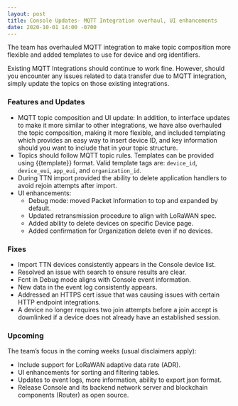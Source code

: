 ```yaml
---
layout: post
title: Console Updates- MQTT Integration overhaul, UI enhancements
date: 2020-10-01 14:00 -0700
---
```


The team has overhauled MQTT integration to make topic composition more flexible and added templates
to use for device and org identifiers.

<!--truncate-->

Existing MQTT Integrations should continue to work fine. However, should you encounter any issues
related to data transfer due to MQTT integration, simply update the topics on those existing
integrations.

### Features and Updates

- MQTT topic composition and UI update: In addition, to interface updates to make it more similar to
  other integrations, we have also overhauled the topic composition, making it more flexible, and
  included templating which provides an easy way to insert device ID, and key information should you
  want to include that in your topic structure.
- Topics should follow MQTT topic rules. Templates can be provided using \{\{template}} format.
  Valid template tags are: `device_id`, `device_eui`, `app_eui`, and `organization_id`.
- During TTN import provided the ability to delete application handlers to avoid rejoin attempts
  after import.
- UI enhancements:
  - Debug mode: moved Packet Information to top and expanded by default.
  - Updated retransmission procedure to align with LoRaWAN spec.
  - Added ability to delete devices on specific Device page.
  - Added confirmation for Organization delete even if no devices.

### Fixes

- Import TTN devices consistently appears in the Console device list.
- Resolved an issue with search to ensure results are clear.
- Fcnt in Debug mode aligns with Console event information.
- New data in the event log consistently appears.
- Addressed an HTTPS cert issue that was causing issues with certain HTTP endpoint integrations.
- A device no longer requires two join attempts before a join accept is downlinked if a device does
  not already have an established session.

### Upcoming

The team’s focus in the coming weeks (usual disclaimers apply):

- Include support for LoRaWAN adaptive data rate (ADR).
- UI enhancements for sorting and filtering tables.
- Updates to event logs, more information, ability to export json format.
- Release Console and its backend network server and blockchain components (Router) as open source.
